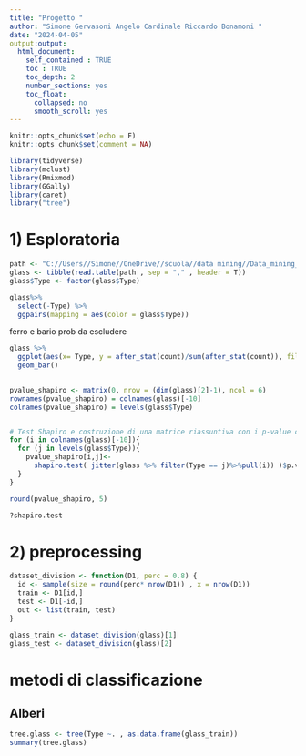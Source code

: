 ```yaml
---
title: "Progetto "
author: "Simone Gervasoni Angelo Cardinale Riccardo Bonamoni "
date: "2024-04-05"
output:output: 
  html_document:
    self_contained : TRUE
    toc : TRUE
    toc_depth: 2 
    number_sections: yes
    toc_float: 
      collapsed: no
      smooth_scroll: yes
---
```



```r
knitr::opts_chunk$set(echo = F)
knitr::opts_chunk$set(comment = NA)

```

```r
library(tidyverse)
library(mclust)
library(Rmixmod)
library(GGally)
library(caret)
library("tree")
```
# 1) Esploratoria



```r
path <- "C://Users//Simone//OneDrive//scuola//data mining//Data_mining_project//glass.csv"
glass <- tibble(read.table(path , sep = "," , header = T))
glass$Type <- factor(glass$Type)
```





```r
glass%>%
  select(-Type) %>%
  ggpairs(mapping = aes(color = glass$Type))  
```
ferro e bario prob da escludere 


```r
glass %>%
  ggplot(aes(x= Type, y = after_stat(count)/sum(after_stat(count)), fill = Type)) + 
  geom_bar()
 
```





```r
pvalue_shapiro <- matrix(0, nrow = (dim(glass)[2]-1), ncol = 6)
rownames(pvalue_shapiro) = colnames(glass)[-10]
colnames(pvalue_shapiro) = levels(glass$Type)


# Test Shapiro e costruzione di una matrice riassuntiva con i p-value condizionati alla classe
for (i in colnames(glass)[-10]){
  for (j in levels(glass$Type)){
    pvalue_shapiro[i,j]<-
      shapiro.test( jitter(glass %>% filter(Type == j)%>%pull(i)) )$p.value
  }
}

round(pvalue_shapiro, 5)

?shapiro.test
```


# 2) preprocessing

```r
dataset_division <- function(D1, perc = 0.8) {
  id <- sample(size = round(perc* nrow(D1)) , x = nrow(D1))
  train <- D1[id,]
  test <- D1[-id,]
  out <- list(train, test)
}

glass_train <- dataset_division(glass)[1]
glass_test <- dataset_division(glass)[2]
```




# metodi di classificazione




## Alberi
```r
 
tree.glass <- tree(Type ~. , as.data.frame(glass_train))
summary(tree.glass)
```



